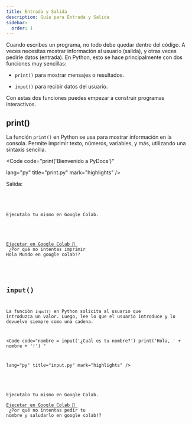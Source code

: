 ```yaml
---
title: Entrada y Salida
description: Guía para Entrada y Salida
sidebar:
  order: 1
---
```




Cuando escribes un programa, no todo debe quedar dentro del código. A veces necesitas mostrar información al usuario (salida), y otras veces pedirle datos (entrada). En Python, esto se hace principalmente con dos funciones muy sencillas:

- `print()` para mostrar mensajes o resultados.

- `input()` para recibir datos del usuario.

Con estas dos funciones puedes empezar a construir programas interactivos.

## print()

La función `print()` en Python se usa para mostrar información en la consola. Permite imprimir texto, números, variables, y más, utilizando una sintaxis sencilla.

<Code 
code="print('Bienvenido a PyDocs')" 
       
lang="py" 
title="print.py" 
mark="highlights" />

Salida:

<Code 
code="
'Bienvenido a PyDocs'
"
title="terminal" 
mark="highlights"
frame='terminal' />

<Aside type="tip" title="Reto">

Ejecutalo tu mismo en Google Colab.

<a href="https://colab.research.google.com/github/Nelson-5553/pydocs/tree/main/src/content/es_notebooks/syntax-basic/Input-and-Output_print.ipynb" target="_blank">

  Ejecutar en Google Colab 🚀
</a>
<br />
¿Por qué no intentas imprimir Hola Mundo en google colab!?

</Aside>

## input()

La función `input()` en Python solicita al usuario que introduzca un valor. Luego, lee lo que el usuario introduce y lo devuelve siempre como una cadena. 

<Code 
code="nombre = input('¿Cuál es tu nombre?')
          print('Hola, ' + nombre + '!')
          " 
       
lang="py" 
title="input.py" 
mark="highlights" />

<Aside type="tip" title="Reto">

Ejecutalo tu mismo en Google Colab.
<a href="https://colab.research.google.com/github/Nelson-5553/pydocs/tree/main/src/content/es_notebooks/syntax-basic/Input-and-Output_input.ipynb" target="_blank">
  Ejecutar en Google Colab 🚀
</a>
<br />
¿Por qué no intentas pedir tu nombre y saludarlo en google colab!?

</Aside>